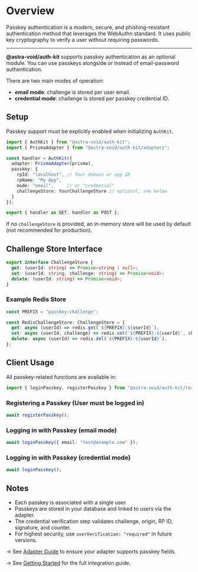 # Overview

Passkey authentication is a modern, secure, and phishing-resistant authentication method that leverages the WebAuthn standard. It uses public key cryptography to verify a user without requiring passwords.

---

**@astra-void/auth-kit** supports passkey authentication as an optional module. You can use passkeys alongside or instead of email-password authentication.

There are two main modes of operation:

* **email mode**: challenge is stored per user email.
* **credential mode**: challenge is stored per passkey credential ID.

## Setup

Passkey support must be explicitly enabled when initializing `AuthKit`.

```ts
import { AuthKit } from "@astra-void/auth-kit";
import { PrismaAdapter } from "@astra-void/auth-kit/adapters";

const handler = AuthKit({
  adapter: PrismaAdapter(prisma),
  passkey: {
    rpId: "localhost", // Your domain or app ID
    rpName: "My App",
    mode: "email",     // or "credential"
    challengeStore: YourChallengeStore // optional, see below
  }
});

export { handler as GET, handler as POST };
```

If no `challengeStore` is provided, an in-memory store will be used by default (not recommended for production).

## Challenge Store Interface

```ts
export interface ChallengeStore {
  get: (userId: string) => Promise<string | null>;
  set: (userId: string, challenge: string) => Promise<void>;
  delete: (userId: string) => Promise<void>;
}
```

### Example Redis Store

```ts
const PREFIX = "passkey:challenge";

const RedisChallengeStore: ChallengeStore = {
  get: async (userId) => redis.get(`${PREFIX}:${userId}`),
  set: async (userId, challenge) => redis.set(`${PREFIX}:${userId}`, challenge, "EX", 300),
  delete: async (userId) => redis.del(`${PREFIX}:${userId}`),
};
```

## Client Usage

All passkey-related functions are available in:

```ts
import { loginPasskey, registerPasskey } from "@astra-void/auth-kit/react/passkey";
```

### Registering a Passkey (User must be logged in)

```ts
await registerPasskey();
```

### Logging in with Passkey (email mode)

```ts
await loginPasskey({ email: "test@example.com" });
```

### Logging in with Passkey (credential mode)

```ts
await loginPasskey();
```

## Notes

* Each passkey is associated with a single user.
* Passkeys are stored in your database and linked to users via the adapter.
* The credential verification step validates challenge, origin, RP ID, signature, and counter.
* For highest security, use `userVerification: "required"` in future versions.

→ See [Adapter Guide](../adapters/overview) to ensure your adapter supports passkey fields.

→ See [Getting Started](../getting-started) for the full integration guide.
